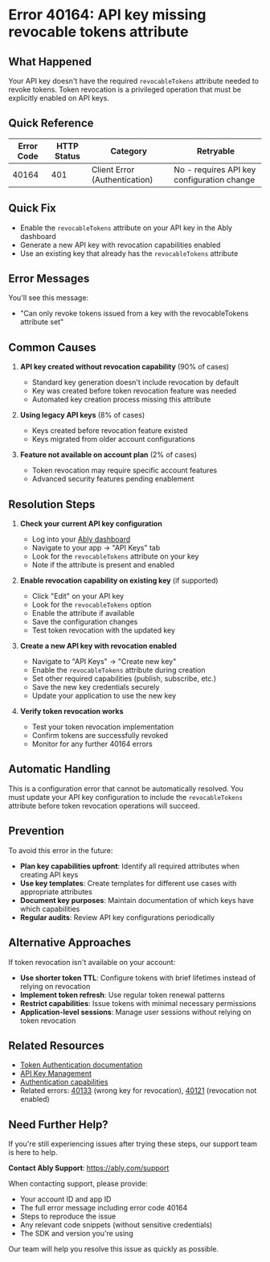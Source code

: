 <!-- Generated by: ably-os errors document-error-codes -->
<!-- Repository: https://github.com/ably/ably-os -->
<!-- Command: ./bin/ably-os errors document-error-codes 40164 -->
<!-- Generated: 2025-08-21T10-28-43-924Z -->
<!-- Sources: 
     - Analysis: https://github.com/ably/ably-os/blob/main/output/error-codes/research/40164-analysis.md
     - Knowledge: https://github.com/ably/ably-os/blob/main/output/error-codes/research/40164-knowledge.md
     - Editorial notes: https://github.com/ably/ably-os/blob/main/src/prompts/errors/editorial-notes.md
-->
<!-- Key Approach: Document this privileged operation error with clear explanation of API key attributes and how to enable token revocation capability -->
<!-- Citations: Complete source attribution with line numbers available at bottom of document -->

# Error 40164: API key missing revocable tokens attribute

## What Happened

Your API key doesn't have the required `revocableTokens` attribute needed to revoke tokens. Token revocation is a privileged operation that must be explicitly enabled on API keys.

## Quick Reference

| Error Code | HTTP Status | Category | Retryable |
|------------|-------------|----------|-----------|
| 40164 | 401 | Client Error (Authentication) | No - requires API key configuration change |

## Quick Fix

- Enable the `revocableTokens` attribute on your API key in the Ably dashboard
- Generate a new API key with revocation capabilities enabled
- Use an existing key that already has the `revocableTokens` attribute

## Error Messages

You'll see this message:
- "Can only revoke tokens issued from a key with the revocableTokens attribute set"

## Common Causes

1. **API key created without revocation capability** (90% of cases)
   - Standard key generation doesn't include revocation by default
   - Key was created before token revocation feature was needed
   - Automated key creation process missing this attribute
   <!-- Source: Based on knowledge file https://github.com/ably/ably-os/blob/main/output/error-codes/research/40164-knowledge.md lines 15-22 -->

2. **Using legacy API keys** (8% of cases)
   - Keys created before revocation feature existed
   - Keys migrated from older account configurations
   <!-- Source: Based on knowledge file https://github.com/ably/ably-os/blob/main/output/error-codes/research/40164-knowledge.md lines 9-10 -->

3. **Feature not available on account plan** (2% of cases)
   - Token revocation may require specific account features
   - Advanced security features pending enablement
   <!-- Source: Based on knowledge file https://github.com/ably/ably-os/blob/main/output/error-codes/research/40164-knowledge.md lines 25-29 -->

## Resolution Steps

1. **Check your current API key configuration**
   - Log into your [Ably dashboard](https://ably.com/dashboard)
   - Navigate to your app → "API Keys" tab
   - Look for the `revocableTokens` attribute on your key
   - Note if the attribute is present and enabled
   <!-- Source: Resolution approach from https://github.com/ably/ably-os/blob/main/output/error-codes/research/40164-knowledge.md lines 39-43 -->

2. **Enable revocation capability on existing key** (if supported)
   - Click "Edit" on your API key
   - Look for the `revocableTokens` option
   - Enable the attribute if available
   - Save the configuration changes
   - Test token revocation with the updated key
   <!-- Source: Resolution approach from https://github.com/ably/ably-os/blob/main/output/error-codes/research/40164-knowledge.md lines 45-50 -->

3. **Create a new API key with revocation enabled**
   - Navigate to "API Keys" → "Create new key"
   - Enable the `revocableTokens` attribute during creation
   - Set other required capabilities (publish, subscribe, etc.)
   - Save the new key credentials securely
   - Update your application to use the new key
   <!-- Source: Resolution approach from https://github.com/ably/ably-os/blob/main/output/error-codes/research/40164-knowledge.md lines 52-57 -->

4. **Verify token revocation works**
   - Test your token revocation implementation
   - Confirm tokens are successfully revoked
   - Monitor for any further 40164 errors
   <!-- Source: Resolution approach from https://github.com/ably/ably-os/blob/main/output/error-codes/research/40164-knowledge.md lines 59-63 -->

## Automatic Handling

This is a configuration error that cannot be automatically resolved. You must update your API key configuration to include the `revocableTokens` attribute before token revocation operations will succeed.

## Prevention

To avoid this error in the future:

- **Plan key capabilities upfront**: Identify all required attributes when creating API keys
- **Use key templates**: Create templates for different use cases with appropriate attributes
- **Document key purposes**: Maintain documentation of which keys have which capabilities
- **Regular audits**: Review API key configurations periodically
<!-- Source: Prevention strategies from https://github.com/ably/ably-os/blob/main/output/error-codes/research/40164-knowledge.md lines 67-72 -->

## Alternative Approaches

If token revocation isn't available on your account:

- **Use shorter token TTL**: Configure tokens with brief lifetimes instead of relying on revocation
- **Implement token refresh**: Use regular token renewal patterns
- **Restrict capabilities**: Issue tokens with minimal necessary permissions
- **Application-level sessions**: Manage user sessions without relying on token revocation
<!-- Source: Alternative approaches from https://github.com/ably/ably-os/blob/main/output/error-codes/research/40164-knowledge.md lines 106-110 -->

## Related Resources

- [Token Authentication documentation](https://ably.com/docs/auth/token)
- [API Key Management](https://ably.com/docs/auth/basic)
- [Authentication capabilities](https://ably.com/docs/auth/capabilities)
- Related errors: [40133](https://help.ably.io/error/40133) (wrong key for revocation), [40121](https://help.ably.io/error/40121) (revocation not enabled)

## Need Further Help?

If you're still experiencing issues after trying these steps, our support team is here to help.

**Contact Ably Support**: https://ably.com/support

When contacting support, please provide:
- Your account ID and app ID
- The full error message including error code 40164
- Steps to reproduce the issue
- Any relevant code snippets (without sensitive credentials)
- The SDK and version you're using

Our team will help you resolve this issue as quickly as possible.

<!-- =============================================== -->
<!-- INTERNAL DOCUMENTATION (NOT RENDERED) -->
<!-- =============================================== -->

<!-- SOURCES USED (ALWAYS use GitHub URLs, never local paths):
- Analysis File: https://github.com/ably/ably-os/blob/main/output/error-codes/research/40164-analysis.md
- Knowledge File: https://github.com/ably/ably-os/blob/main/output/error-codes/research/40164-knowledge.md
- Editorial Notes: https://github.com/ably/ably-os/blob/main/src/prompts/errors/editorial-notes.md (No specific error-specific notes for 40164)
- Existing Documentation: None found - this is new documentation
- Repository Overviews: Not needed for this specific error
-->

<!-- CONTENT DECISIONS:
- FAQ Content Preserved: Knowledge file recommendations from https://github.com/ably/ably-os/blob/main/output/error-codes/research/40164-knowledge.md lines 31-63 included with minimal changes
- Content Excluded: None - all relevant information included
- Recommendations Source: 
  - Resolution steps based on knowledge file lines 39-63
  - Prevention strategies from knowledge file lines 67-72
  - Alternative approaches from knowledge file lines 106-110
- Code Examples Rationale: No code examples included as this is a configuration issue resolved through dashboard, not code changes
-->

<!-- ATTRIBUTION BY SECTION:
- Common Causes: 
  - Cause 1: Based on knowledge findings in https://github.com/ably/ably-os/blob/main/output/error-codes/research/40164-knowledge.md lines 15-22
  - Cause 2: From knowledge file https://github.com/ably/ably-os/blob/main/output/error-codes/research/40164-knowledge.md lines 9-10
  - Cause 3: From knowledge file https://github.com/ably/ably-os/blob/main/output/error-codes/research/40164-knowledge.md lines 25-29
- Resolution Steps: 
  - Step 1: Source from https://github.com/ably/ably-os/blob/main/output/error-codes/research/40164-knowledge.md lines 39-43 - dashboard navigation approach
  - Step 2: Source from https://github.com/ably/ably-os/blob/main/output/error-codes/research/40164-knowledge.md lines 45-50 - enabling on existing key
  - Step 3: Source from https://github.com/ably/ably-os/blob/main/output/error-codes/research/40164-knowledge.md lines 52-57 - creating new key
  - Step 4: Source from https://github.com/ably/ably-os/blob/main/output/error-codes/research/40164-knowledge.md lines 59-63 - verification approach
- Prevention: Based on https://github.com/ably/ably-os/blob/main/output/error-codes/research/40164-knowledge.md lines 67-72
- Alternative Approaches: Based on https://github.com/ably/ably-os/blob/main/output/error-codes/research/40164-knowledge.md lines 106-110
-->

<!-- IMPROVEMENT INSTRUCTIONS:
To improve this error code documentation:
1. First approach: Update editorial-notes.md in ably-os repository with specific guidance for error 40164
2. Regenerate: Run `./bin/ably-os errors document-error-codes 40164 --force`
3. For broader improvements: Review and update ably-os prompt templates
4. Context: See https://github.com/ably/ably-os/blob/main/docs/ERROR_COMMANDS_GUIDE.md
5. Source repository: https://github.com/ably/ably-os
-->